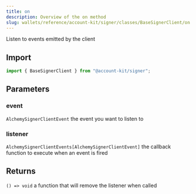 ```yaml
---
title: on
description: Overview of the on method
slug: wallets/reference/account-kit/signer/classes/BaseSignerClient/on
---
```


Listen to events emitted by the client

## Import

```ts
import { BaseSignerClient } from "@account-kit/signer";
```

## Parameters

### event

`AlchemySignerClientEvent`
the event you want to listen to

### listener

`AlchemySignerClientEvents[AlchemySignerClientEvent]`
the callback function to execute when an event is fired

## Returns

`() => void`
a function that will remove the listener when called
